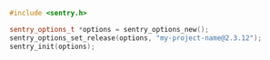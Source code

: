 ```cpp
#include <sentry.h>

sentry_options_t *options = sentry_options_new();
sentry_options_set_release(options, "my-project-name@2.3.12");
sentry_init(options);
```
